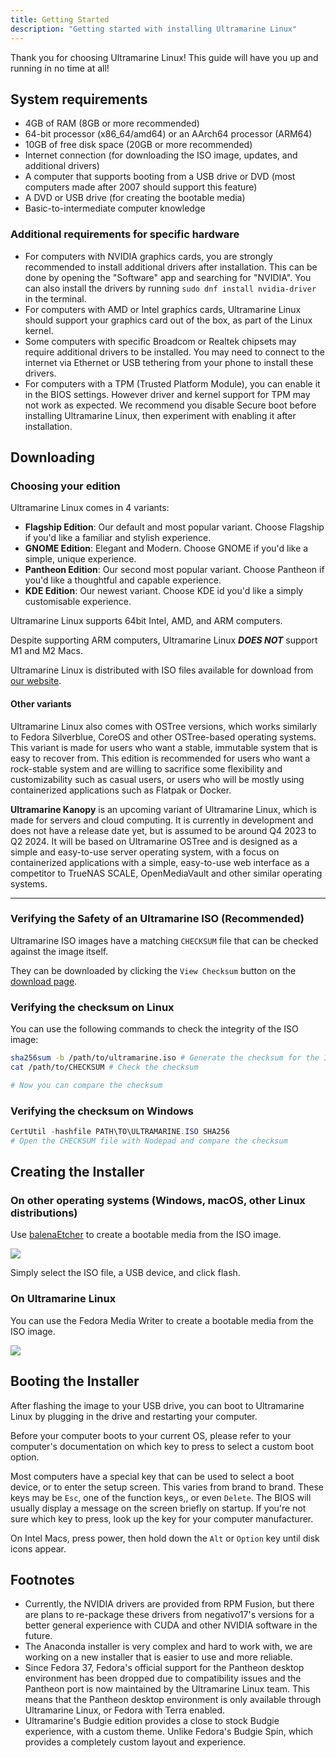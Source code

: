 ---
title: Getting Started
description: "Getting started with installing Ultramarine Linux"
---


Thank you for choosing Ultramarine Linux!
This guide will have you up and running in no time at all!

## System requirements

- 4GB of RAM (8GB or more recommended)
- 64-bit processor (x86_64/amd64) or an AArch64 processor (ARM64)
- 10GB of free disk space (20GB or more recommended)
- Internet connection (for downloading the ISO image, updates, and additional drivers)
- A computer that supports booting from a USB drive or DVD (most computers made after 2007 should support this feature)
- A DVD or USB drive (for creating the bootable media)
- Basic-to-intermediate computer knowledge

### Additional requirements for specific hardware

- For computers with NVIDIA graphics cards, you are strongly recommended to install additional drivers after installation. This can be done by opening the "Software" app and searching for "NVIDIA". You can also install the drivers by running `sudo dnf install nvidia-driver` in the terminal.
- For computers with AMD or Intel graphics cards, Ultramarine Linux should support your graphics card out of the box, as part of the Linux kernel.
- Some computers with specific Broadcom or Realtek chipsets may require additional drivers to be installed. You may need to connect to the internet via Ethernet or USB tethering from your phone to install these drivers.
- For computers with a TPM (Trusted Platform Module), you can enable it in the BIOS settings. However driver and kernel support for TPM may not work as expected. We recommend you disable Secure boot before installing Ultramarine Linux, then experiment with enabling it after installation.


## Downloading

### Choosing your edition

Ultramarine Linux comes in 4 variants:

- **Flagship Edition**: Our default and most popular variant. Choose Flagship if you'd like a familiar and stylish experience.
- **GNOME Edition**: Elegant and Modern. Choose GNOME if you'd like a simple, unique experience.
- **Pantheon Edition**: Our second most popular variant. Choose Pantheon if you'd like a thoughtful and capable experience.
- **KDE Edition**: Our newest variant. Choose KDE id you'd like a simply customisable experience.

Ultramarine Linux supports 64bit Intel, AMD, and ARM computers.

<Alert type="warning">
  
Despite supporting ARM computers, Ultramarine Linux **_DOES NOT_** support M1 and M2 Macs.
  
</Alert>

Ultramarine Linux is distributed with ISO files available for download from [our website](https://ultramarine-linux.org).


#### Other variants

Ultramarine Linux also comes with OSTree versions, which works similarly to Fedora Silverblue, CoreOS and other OSTree-based operating systems. This variant is made for users who want a stable, immutable system that is easy to recover from.
This edition is recommended for users who want a rock-stable system and are willing to sacrifice some flexibility and customizability such as casual users, or users who will be mostly using containerized applications such as Flatpak or Docker.

**Ultramarine Kanopy** is an upcoming variant of Ultramarine Linux, which is made for servers and cloud computing. It is currently in development and does not have a release date yet, but is assumed to be around Q4 2023 to Q2 2024.
It will be based on Ultramarine OSTree and is designed as a simple and easy-to-use server operating system, with a focus on containerized applications with a simple, easy-to-use web interface as a competitor to TrueNAS SCALE, OpenMediaVault and other similar operating systems.

---

### Verifying the Safety of an Ultramarine ISO (Recommended)

Ultramarine ISO images have a matching `CHECKSUM` file that can be checked against the image itself.

They can be downloaded by clicking the `View Checksum` button on the [download page](https://ultramarine-linux.org/download/).


### Verifying the checksum on Linux

You can use the following commands to check the integrity of the ISO image:
```bash
sha256sum -b /path/to/ultramarine.iso # Generate the checksum for the ISO image
cat /path/to/CHECKSUM # Check the checksum

# Now you can compare the checksum
```

### Verifying the checksum on Windows

```powershell
CertUtil -hashfile PATH\TO\ULTRAMARINE.ISO SHA256
# Open the CHECKSUM file with Nodepad and compare the checksum
```

## Creating the Installer

### On other operating systems (Windows, macOS, other Linux distributions)

Use [balenaEtcher](https://www.balena.io/etcher/) to create a bootable media from the ISO image.

![](/assets/balenaetcher.png)

Simply select the ISO file, a USB device, and click flash.

### On Ultramarine Linux

You can use the Fedora Media Writer to create a bootable media from the ISO image.

![](/assets/fedoramediawriter.png)


## Booting the Installer

After flashing the image to your USB drive, you can boot to Ultramarine Linux by plugging in the drive and restarting your computer.

Before your computer boots to your current OS, please refer to your computer's documentation on which key to press to select a custom boot option.

<Alert type='info'>

Most computers have a special key that can be used to select a boot device, or to enter the setup screen. This varies from brand to brand. These keys may be `Esc`, one of the function keys,, or even `Delete`. The BIOS will usually display a message on the screen briefly on startup. If you're not sure which key to press, look up the key for your computer manufacturer.

</Alert>

<Alert type="info">

On Intel Macs, press power, then hold down the `Alt` or `Option` key until disk icons appear.

</Alert>

## Footnotes

- Currently, the NVIDIA drivers are provided from RPM Fusion, but there are plans to re-package these drivers from negativo17's versions for a better general experience with CUDA and other NVIDIA software in the future.
- The Anaconda installer is very complex and hard to work with, we are working on a new installer that is easier to use and more reliable.
- Since Fedora 37, Fedora's official support for the Pantheon desktop environment has been dropped due to compatibility issues and the Pantheon port is now maintained by the Ultramarine Linux team. This means that the Pantheon desktop environment is only available through Ultramarine Linux, or Fedora with Terra enabled.
- Ultramarine's Budgie edition provides a close to stock Budgie experience, with a custom theme. Unlike Fedora's Budgie Spin, which provides a completely custom layout and experience.

